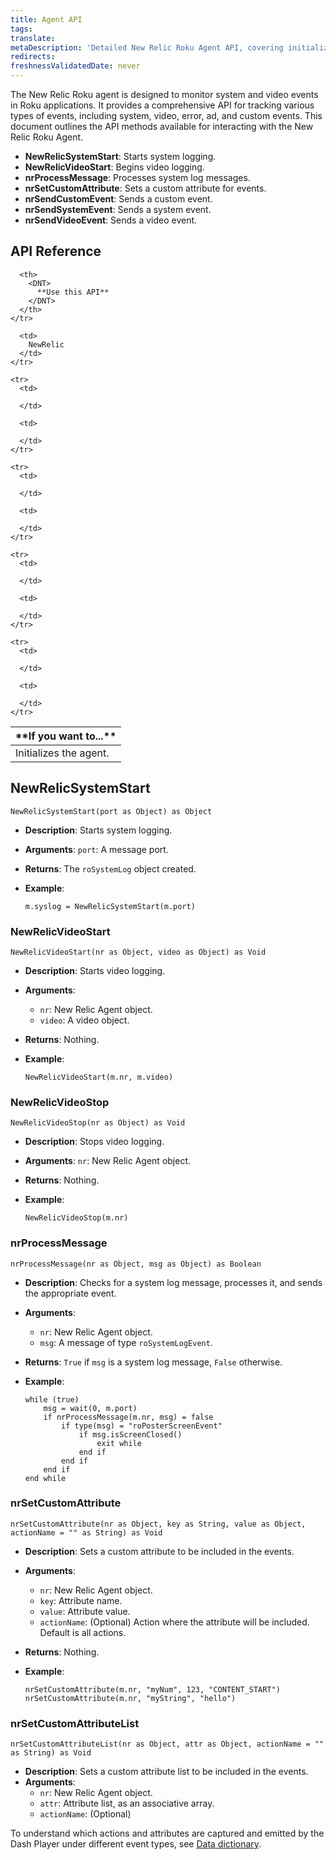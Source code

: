 ```yaml
---
title: Agent API
tags:
translate:
metaDescription: 'Detailed New Relic Roku Agent API, covering initialization, event logging, and metric recording for Roku applications. Includes function descriptions and usage examples.'
redirects:
freshnessValidatedDate: never
---
```


The New Relic Roku agent is designed to monitor system and video events in Roku applications. It provides a comprehensive API for tracking various types of events, including system, video, error, ad, and custom events. This document outlines the API methods available for interacting with the New Relic Roku Agent.

- **NewRelicSystemStart**: Starts system logging.
- **NewRelicVideoStart**: Begins video logging.
- **nrProcessMessage**: Processes system log messages.
- **nrSetCustomAttribute**: Sets a custom attribute for events.
- **nrSendCustomEvent**: Sends a custom event.
- **nrSendSystemEvent**: Sends a system event.
- **nrSendVideoEvent**: Sends a video event.

## API Reference

<table>
  <thead>
    <tr>
      <th style={{ width: "150px" }}>
        <DNT>
          **If you want to...**
        </DNT>
      </th>

      <th>
        <DNT>
          **Use this API**
        </DNT>
      </th>
    </tr>
  </thead>

  <tbody>
    <tr>
      <td>
        Initializes the agent.
      </td>

      <td>
        NewRelic
      </td>
    </tr>

    <tr>
      <td>
        
      </td>

      <td>
        
      </td>
    </tr>

    <tr>
      <td>
        
      </td>

      <td>
        
      </td>
    </tr>

    <tr>
      <td>
        
      </td>

      <td>
        
      </td>
    </tr>

    <tr>
      <td>
        
      </td>

      <td>
        
      </td>
    </tr>
  </tbody>
</table>

## NewRelicSystemStart

```brightscript
NewRelicSystemStart(port as Object) as Object
```

- **Description**: Starts system logging.
- **Arguments**: `port`: A message port.
- **Returns**: The `roSystemLog` object created.
- **Example**:

  ```brightscript
  m.syslog = NewRelicSystemStart(m.port)
  ```

### NewRelicVideoStart

```brightscript
NewRelicVideoStart(nr as Object, video as Object) as Void
```

- **Description**: Starts video logging.
- **Arguments**:
  - `nr`: New Relic Agent object.
  - `video`: A video object.
- **Returns**: Nothing.
- **Example**:

  ```brightscript
  NewRelicVideoStart(m.nr, m.video)
  ```

### NewRelicVideoStop

```brightscript
NewRelicVideoStop(nr as Object) as Void
```

- **Description**: Stops video logging.
- **Arguments**: `nr`: New Relic Agent object.
- **Returns**: Nothing.
- **Example**:

  ```brightscript
  NewRelicVideoStop(m.nr)
  ```

### nrProcessMessage

```brightscript
nrProcessMessage(nr as Object, msg as Object) as Boolean
```

- **Description**: Checks for a system log message, processes it, and sends the appropriate event.
- **Arguments**:
  - `nr`: New Relic Agent object.
  - `msg`: A message of type `roSystemLogEvent`.
- **Returns**: `True` if `msg` is a system log message, `False` otherwise.
- **Example**:

  ```brightscript
  while (true)
      msg = wait(0, m.port)
      if nrProcessMessage(m.nr, msg) = false
          if type(msg) = "roPosterScreenEvent"
              if msg.isScreenClosed()
                  exit while
              end if
          end if
      end if
  end while
  ```

### nrSetCustomAttribute

```brightscript
nrSetCustomAttribute(nr as Object, key as String, value as Object, actionName = "" as String) as Void
```

- **Description**: Sets a custom attribute to be included in the events.
- **Arguments**:
  - `nr`: New Relic Agent object.
  - `key`: Attribute name.
  - `value`: Attribute value.
  - `actionName`: (Optional) Action where the attribute will be included. Default is all actions.
- **Returns**: Nothing.
- **Example**:

  ```brightscript
  nrSetCustomAttribute(m.nr, "myNum", 123, "CONTENT_START")
  nrSetCustomAttribute(m.nr, "myString", "hello")
  ```

### nrSetCustomAttributeList

```brightscript
nrSetCustomAttributeList(nr as Object, attr as Object, actionName = "" as String) as Void
```

- **Description**: Sets a custom attribute list to be included in the events.
- **Arguments**:
  - `nr`: New Relic Agent object.
  - `attr`: Attribute list, as an associative array.
  - `actionName`: (Optional)

To understand which actions and attributes are captured and emitted by the Dash Player under different event types, see [Data dictionary]().
